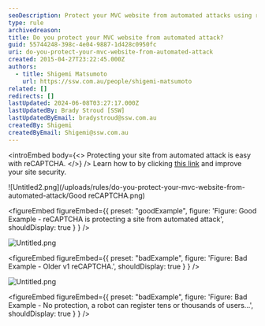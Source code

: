 ```yaml
---
seoDescription: Protect your MVC website from automated attacks using reCAPTCHA and ensure secure user registration.
type: rule
archivedreason:
title: Do you protect your MVC website from automated attack?
guid: 55744248-398c-4e04-9887-1d428c0950fc
uri: do-you-protect-your-mvc-website-from-automated-attack
created: 2015-04-27T23:22:45.000Z
authors:
  - title: Shigemi Matsumoto
    url: https://ssw.com.au/people/shigemi-matsumoto
related: []
redirects: []
lastUpdated: 2024-06-08T03:27:17.000Z
lastUpdatedBy: Brady Stroud [SSW]
lastUpdatedByEmail: bradystroud@ssw.com.au
createdBy: Shigemi
createdByEmail: Shigemi@ssw.com.au
---
```


<introEmbed
  body={<>
Protecting your site from automated attack is easy with reCAPTCHA.
  </>}
/>
Learn how to by clicking [this link](https://shigemimatsumoto.wordpress.com/2015/04/27/protecting-mvc-web-application-with-recaptcha-22/) and improve your site security.

![Untitled2.png](/uploads/rules/do-you-protect-your-mvc-website-from-automated-attack/Good reCAPTCHA.png)

<figureEmbed figureEmbed={{
  preset: "goodExample",
  figure: 'Figure: Good Example - reCAPTCHA is protecting a site from automated attack',
  shouldDisplay: true
} } />

![Untitled.png](/uploads/rules/do-you-protect-your-mvc-website-from-automated-attack/abd5fe_Untitled2.png)

<figureEmbed figureEmbed={{
  preset: "badExample",
  figure: 'Figure: Bad Example - Older v1 reCAPTCHA.',
  shouldDisplay: true
} } />


![Untitled.png](/uploads/rules/do-you-protect-your-mvc-website-from-automated-attack/4141c3_Untitled.png)

<figureEmbed figureEmbed={{
  preset: "badExample",
  figure: 'Figure: Bad Example - No protection, a robot can register tens or thousands of users...',
  shouldDisplay: true
} } />
